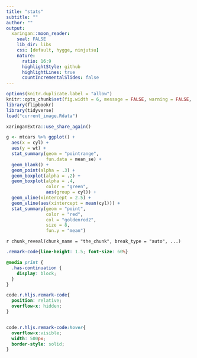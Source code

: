 ```yaml
---
title: "stats"
subtitle: ""
author: ""
output:
  xaringan::moon_reader:
    seal: FALSE
    lib_dir: libs
    css: [default, hygge, ninjutsu]
    nature:
      ratio: 16:9
      highlightStyle: github
      highlightLines: true
      countIncrementalSlides: false
---
```




```r
options(knitr.duplicate.label = "allow")
knitr::opts_chunk$set(fig.width = 6, message = FALSE, warning = FALSE, comment = "", cache = F)
library(flipbookr)
library(tidyverse)
load("current_image.Rdata")
```


```r
xaringanExtra::use_share_again()
```


```r
g <- mtcars %>% ggplot() +
  aes(x = cyl) +
  aes(y = wt) +
  stat_summary(geom = "pointrange",
               fun.data = mean_se) +
  geom_blank() +
  geom_point(alpha = .3) +
  geom_boxplot(alpha = .2) +
  geom_boxplot(alpha = .4,
               color = "green",
               aes(group = cyl)) +
  geom_vline(xintercept = 2.5) +
  geom_vline(aes(xintercept = mean(cyl))) +
  stat_summary(geom = "point",
               color = "red",
               col = "goldenrod2", 
               size = 8,
               fun.y = "mean")

```

`r chunk_reveal(chunk_name = "the_chunk", break_type = "auto", ...)`



```css
.remark-code{line-height: 1.5; font-size: 60%}

@media print {
  .has-continuation {
    display: block;
  }
}

code.r.hljs.remark-code{
  position: relative;
  overflow-x: hidden;
}


code.r.hljs.remark-code:hover{
  overflow-x:visible;
  width: 500px;
  border-style: solid;
}
```

